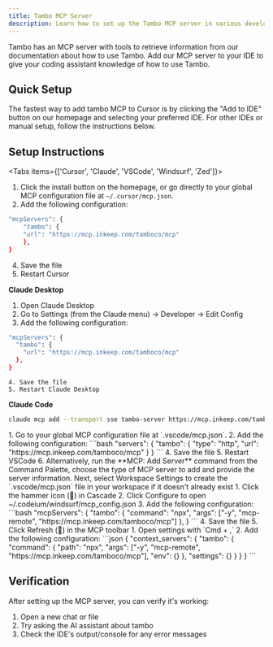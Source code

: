 ```yaml
---
title: Tambo MCP Server
description: Learn how to set up the Tambo MCP server in various development environments.
---
```



Tambo has an MCP server with tools to retrieve information from our documentation about how to use Tambo. Add our MCP server to your IDE to give your coding assistant knowledge of how to use Tambo.

## Quick Setup

The fastest way to add tambo MCP to Cursor is by clicking the "Add to IDE" button on our homepage and selecting your preferred IDE. For other IDEs or manual setup, follow the instructions below.

## Setup Instructions

<Tabs items={['Cursor', 'Claude', 'VSCode', 'Windsurf', 'Zed']}>
<Tab id="tab-cursor" value="Cursor">
1. Click the install button on the homepage, or go directly to your global MCP configuration file at `~/.cursor/mcp.json`.
2. Add the following configuration:
```bash
"mcpServers": {
    "tambo": {
    "url": "https://mcp.inkeep.com/tamboco/mcp"
    },
}
```
4. Save the file
5. Restart Cursor
</Tab>

<Tab id="tab-claude" value="Claude">

**Claude Desktop**

1. Open Claude Desktop
2. Go to Settings (from the Claude menu) → Developer → Edit Config
3. Add the following configuration:

```bash
"mcpServers": {
  "tambo": {
    "url": "https://mcp.inkeep.com/tamboco/mcp"
  },
}
```

    4. Save the file
    5. Restart Claude Desktop

**Claude Code**

```bash
claude mcp add --transport sse tambo-server https://mcp.inkeep.com/tamboco/mcp
```

  </Tab>

<Tab id="tab-vscode" value="VSCode">
  1. Go to your global MCP configuration file at `.vscode/mcp.json`.
  2. Add the following configuration:
  ```bash 
  "servers": {
    "tambo": {
      "type": "http",
      "url": "https://mcp.inkeep.com/tamboco/mcp"
    }
  }
  ``` 
  4. Save the file
  5. Restart VSCode
  6. Alternatively, run the **MCP: Add Server** command from the Command Palette, choose the type of MCP server to add and provide the server information. Next, select Workspace Settings to create the `.vscode/mcp.json` file in your workspace if it doesn't already exist
</Tab>

<Tab id="tab-windsurf" value="Windsurf">
  1. Click the hammer icon (🔨) in Cascade
  2. Click Configure to open ~/.codeium/windsurf/mcp_config.json
  3. Add the following configuration: 
  ```bash 
  "mcpServers": {
    "tambo": {
      "command": "npx",
      "args": ["-y", "mcp-remote", "https://mcp.inkeep.com/tamboco/mcp"]
    },
  }
  ``` 
  4. Save the file
  5. Click Refresh (🔄) in the MCP toolbar
</Tab>

<Tab id="tab-zed" value="Zed">
1. Open settings with `Cmd + ,`
2. Add the following configuration:
```json
{
    "context_servers": {
    "tambo": {
        "command": {
        "path": "npx",
        "args": ["-y", "mcp-remote", "https://mcp.inkeep.com/tamboco/mcp"],
        "env": {}
        },
        "settings": {}
    }
    }
}
```
</Tab>
</Tabs>

## Verification

After setting up the MCP server, you can verify it's working:

1. Open a new chat or file
2. Try asking the AI assistant about tambo
3. Check the IDE's output/console for any error messages

